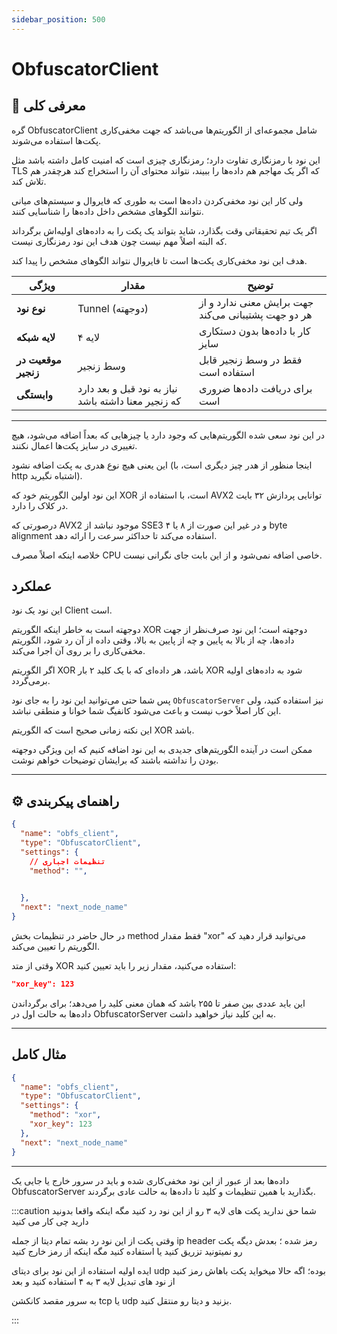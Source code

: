 ```yaml
---
sidebar_position: 500
---
```


# ObfuscatorClient

## 📖 معرفی کلی

گره ObfuscatorClient شامل مجموعه‌ای از الگوریتم‌ها می‌باشد که جهت مخفی‌کاری پکت‌ها استفاده می‌شوند.

این نود با رمزنگاری تفاوت دارد؛ رمزنگاری چیزی است که امنیت کامل داشته باشد مثل TLS که اگر یک مهاجم هم داده‌ها را ببیند، نتواند محتوای آن را استخراج کند هرچقدر هم تلاش کند.

ولی کار این نود مخفی‌کردن داده‌ها است به طوری که فایروال و سیستم‌های میانی نتوانند الگوهای مشخص داخل داده‌ها را شناسایی کنند.

اگر یک تیم تحقیقاتی وقت بگذارد، شاید بتواند یک پکت را به داده‌های اولیه‌اش برگرداند که البته اصلاً مهم نیست چون هدف این نود رمزنگاری نیست.

هدف این نود مخفی‌کاری پکت‌ها است تا فایروال نتواند الگوهای مشخص را پیدا کند. 



| ویژگی              | مقدار                        | توضیح                                              |
|--------------------|------------------------------|----------------------------------------------------|
| **نوع نود**        | Tunnel (دوجهته)            | جهت برایش معنی ندارد و از هر دو جهت پشتیبانی می‌کند          |
| **لایه شبکه**      |لایه ۴    | کار با داده‌ها بدون دستکاری سایز                   |
| **موقعیت در زنجیر**| وسط زنجیر                 | فقط در وسط زنجیر قابل استفاده است               |
| **وابستگی**        | نیاز به نود قبل و بعد دارد که زنجیر معنا داشته باشد   | برای دریافت داده‌ها ضروری است                      |

---

در این نود سعی شده الگوریتم‌هایی که وجود دارد یا چیزهایی که بعداً اضافه می‌شود، هیچ تغییری در سایز پکت‌ها اعمال نکنند.

این یعنی هیچ نوع هدری به پکت اضافه نشود (اینجا منظور از هدر چیز دیگری است، با http اشتباه نگیرید).

این نود اولین الگوریتم خود که XOR است، با استفاده از AVX2 توانایی پردازش ۳۲ بایت در کلاک را دارد.

درصورتی که AVX2 موجود نباشد از SSE3 و در غیر این صورت از ۸ یا ۴ byte alignment استفاده می‌کند تا حداکثر سرعت را ارائه دهد.

خلاصه اینکه اصلاً مصرف CPU خاصی اضافه نمی‌شود و از این بابت جای نگرانی نیست.

## عملکرد

این نود یک نود Client است.

دوجهته است به خاطر اینکه الگوریتم XOR دوجهته است؛ این نود صرف‌نظر از جهت داده‌ها، چه از بالا به پایین و چه از پایین به بالا، وقتی داده از آن رد شود، الگوریتم مخفی‌کاری را بر روی آن اجرا می‌کند.

اگر الگوریتم XOR باشد، هر داده‌ای که با یک کلید ۲ بار XOR شود به داده‌های اولیه برمی‌گردد.

پس شما حتی می‌توانید این نود را به جای نود `ObfuscatorServer` نیز استفاده کنید، ولی این کار اصلاً خوب نیست و باعث می‌شود کانفیگ شما خوانا و منطقی نباشد.

این نکته زمانی صحیح است که الگوریتم XOR باشد.

ممکن است در آینده الگوریتم‌های جدیدی به این نود اضافه کنیم که این ویژگی دوجهته بودن را نداشته باشند که برایشان توضیحات خواهم نوشت.


---

## ⚙️ راهنمای پیکربندی

```json
{
  "name": "obfs_client",
  "type": "ObfuscatorClient",
  "settings": {
    // تنظیمات اجباری
    "method": "",
    

  },
  "next": "next_node_name"
}
```

در حال حاضر در تنظیمات بخش method فقط مقدار "xor" می‌توانید قرار دهید که الگوریتم را تعیین می‌کند.

وقتی از متد XOR استفاده می‌کنید، مقدار زیر را باید تعیین کنید:

```json
"xor_key": 123
```

این باید عددی بین صفر تا ۲۵۵ باشد که همان معنی کلید را می‌دهد؛ برای برگرداندن داده‌ها به حالت اول در ObfuscatorServer به این کلید نیاز خواهید داشت.

---

## مثال کامل 

```json
{
  "name": "obfs_client",
  "type": "ObfuscatorClient",
  "settings": {
    "method": "xor",
    "xor_key": 123
  },
  "next": "next_node_name"
}
```

---

داده‌ها بعد از عبور از این نود مخفی‌کاری شده و باید در سرور خارج یا جایی یک ObfuscatorServer بگذارید با همین تنظیمات و کلید تا داده‌ها به حالت عادی برگردند.

:::caution
شما حق ندارید پکت های لایه ۳ رو از این نود رد کنید مگه اینکه واقعا بدونید دارید چی کار می کنید

وقتی پکت از این نود رد بشه تمام دیتا از جمله ip header رمز شده ؛ بعدش دیگه پکت رو نمیتونید تزریق کنید یا استفاده کنید مگه اینکه از رمز خارج کنید

ایده اولیه استفاده از این نود برای دیتای udp بوده؛ اگه حالا میخواید پکت باهاش رمز کنید از نود های تبدیل لایه ۳ به ۴ استفاده کنید و بعد

به سرور مقصد کانکشن tcp یا udp بزنید و دیتا رو منتقل کنید.

:::
